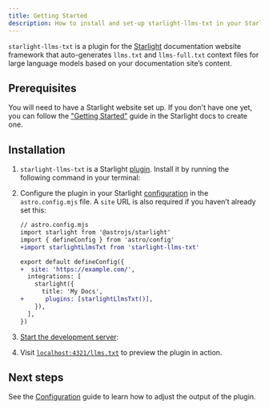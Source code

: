 ```yaml
---
title: Getting Started
description: How to install and set-up starlight-llms-txt in your Starlight docs site
---
```


`starlight-llms-txt` is a plugin for the [Starlight](https://starlight.astro.build/) documentation website framework that auto-generates `llms.txt` and `llms-full.txt` context files for large language models based on your documentation site’s content.

## Prerequisites

You will need to have a Starlight website set up.
If you don't have one yet, you can follow the ["Getting Started"](https://starlight.astro.build/getting-started) guide in the Starlight docs to create one.

## Installation


<Steps>

1. `starlight-llms-txt` is a Starlight [plugin](https://starlight.astro.build/reference/plugins/). Install it by running the following command in your terminal:

   <PackageManagers pkg="starlight-llms-txt" />

2. Configure the plugin in your Starlight [configuration](https://starlight.astro.build/reference/configuration/#plugins) in the `astro.config.mjs` file. A `site` URL is also required if you haven’t already set this:

   ```diff lang="js"
   // astro.config.mjs
   import starlight from '@astrojs/starlight'
   import { defineConfig } from 'astro/config'
   +import starlightLlmsTxt from 'starlight-llms-txt'

   export default defineConfig({
   +  site: 'https://example.com/',
     integrations: [
       starlight({
         title: 'My Docs',
   +      plugins: [starlightLlmsTxt()],
       }),
     ],
   })
   ```

3. [Start the development server](https://starlight.astro.build/getting-started/#start-the-development-server):

   <PackageManagers type="run" args="dev" />

4. Visit [`localhost:4321/llms.txt`](http://localhost:4321/llms.txt) to preview the plugin in action.

</Steps>

## Next steps

See the [Configuration](/configuration/) guide to learn how to adjust the output of the plugin.

